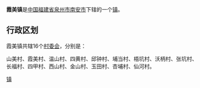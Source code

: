 {{中国乡级行政区
| 行政区全称 = 霞美镇
| 景观照片文件名 = File:霞美镇滨江机械装备制造基地附近的省道308线.jpg
| 景观照片描述 = 霞美镇滨江机械装备制造基地附近的省道308线
| 汉语拼音 = 
| 通用拼音 = 
| 注音符號 = 
| 其它标音类型1 = 
| 其它标音1 = 
| 其它标音类型2 = 
| 其它标音2 = 
| 其它语言类型1 = 
| 其它语言地名1 = 
| 其它语言类型2 = 
| 其它语言地名2 = 
| 上级行政区 = [[福建省|福建省]][[泉州市|泉州市]][[南安市|南安市]]
| 行政区类别 = [[镇|镇]]
| 行政区划代码 = 
| 地理坐标 = 
| 总面积 = 
| 户籍人口 = 
| 户籍人口年份 = 
| 常住人口 = 71200
| 常住人口年份 = 2010
| 人口密度 = 
| 行政区划 = 
| 官方网站 = 
| 政府驻地 = 
| 邮政编码 = 362300
| 毗邻行政区 = 
| 位置图文件名 = 
| 位置图描述 = 
}}
'''霞美镇'''是[[中华人民共和国|中国]][[福建省|福建省]][[泉州市|泉州市]][[南安市|南安市]]下辖的一个[[镇|镇]]。

== 行政区划 ==

霞美镇共辖16个[[村委会|村委会]]，分别是：

山美村、霞美村、温山村、四黄村、邱钟村、埔当村、梧坑村、沃柄村、张坑村、长福村、四甲村、西山村、金山村、玉田村、杏埔村、仙河村。

{{南安市行政区划}}
{{福建小作品}}
[[Category:南安市乡镇|镇]]